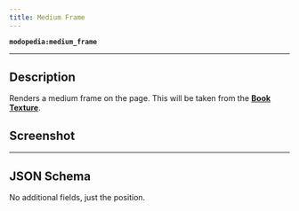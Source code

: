 ```yaml
---
title: Medium Frame
---
```

**`modopedia:medium_frame`**

---

## Description
Renders a medium frame on the page. This will be taken from the **[Book Texture](../books/book-textures)**.

## Screenshot
<Asset location="modopedia:page_components/medium_frame" width={580} height={364} />

---

## JSON Schema
No additional fields, just the position.